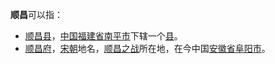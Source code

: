 '''顺昌'''可以指：
*[[顺昌县|顺昌县]]，[[中华人民共和国|中国]][[福建省|福建省]][[南平市|南平市]]下辖一个[[县|县]]。
*[[顺昌府|顺昌府]]，[[宋朝|宋朝]]地名，[[顺昌之战|顺昌之战]]所在地，在今中国[[安徽省|安徽省]][[阜阳市|阜阳市]]。

{{Disambig|S|Cat=二字中国地名消歧义}}